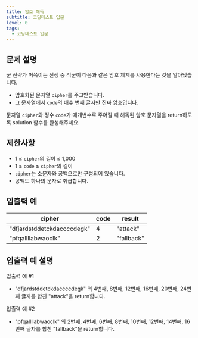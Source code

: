 ```yaml
---
title: 암호 해독
subtitle: 코딩테스트 입문
level: 0
tags:
  - 코딩테스트 입문
---
```


## 문제 설명

군 전략가 머쓱이는 전쟁 중 적군이 다음과 같은 암호 체계를 사용한다는 것을 알아냈습니다.

- 암호화된 문자열 `cipher`를 주고받습니다.
- 그 문자열에서 `code`의 배수 번째 글자만 진짜 암호입니다.

문자열 `cipher`와 정수 `code`가 매개변수로 주어질 때 해독된 암호 문자열을 return하도록 solution 함수를 완성해주세요.

## 제한사항

- 1 ≤ `cipher`의 길이 ≤ 1,000
- 1 ≤ `code` ≤ `cipher`의 길이
- `cipher`는 소문자와 공백으로만 구성되어 있습니다.
- 공백도 하나의 문자로 취급합니다.

## 입출력 예

| cipher                     | code | result     |
| -------------------------- | ---- | ---------- |
| "dfjardstddetckdaccccdegk" | 4    | "attack"   |
| "pfqallllabwaoclk"         | 2    | "fallback" |

## 입출력 예 설명

입출력 예 #1

- "dfjardstddetckdaccccdegk" 의 4번째, 8번째, 12번째, 16번째, 20번째, 24번째 글자를 합친 "attack"을 return합니다.

입출력 예 #2

- "pfqallllabwaoclk" 의 2번째, 4번째, 6번째, 8번째, 10번째, 12번째, 14번째, 16번째 글자를 합친 "fallback"을 return합니다.
